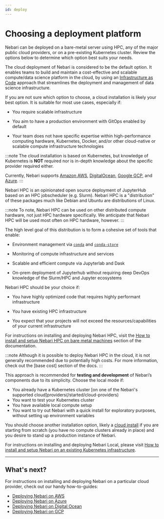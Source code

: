 ```yaml
---
id: deploy
---
```


# Choosing a deployment platform

Nebari can be deployed on a bare-metal server using HPC, any of the major public cloud providers, or on a pre-existing Kubernetes cluster.
Review the options below to determine which option best suits your needs.


<Tabs>
  <TabItem value="Cloud-deployment-tab" label="Cloud" default>

The cloud deployment of Nebari is considered to be the default option. It enables teams to build and maintain a cost-effective and scalable compute/data science platform in the cloud, by using an [Infrastructure as Code](https://en.wikipedia.org/wiki/Infrastructure_as_code) approach that streamlines the deployment and management of data science infrastructure.

If you are not sure which option to choose, a cloud installation is likely your best option. It is suitable for most use cases, especially if:

- You require scalable infrastructure

- You aim to have a production environment with GitOps enabled by default

- Your team does not have specific expertise within high-performance computing hardware, Kubernetes, Docker, and/or other cloud-native or scalable compute infrastructure technologies

:::note
The cloud installation is based on Kubernetes, but knowledge of Kubernetes is **NOT** required nor is in-depth knowledge about the specific provider required either.

Currently, Nebari supports [Amazon AWS][nebari-aws], [DigitalOcean][nebari-do], [Google GCP][nebari-gcp], and [Azure][nebari-azure].
:::

</TabItem>

<TabItem value="hpc-deployment-tab" label="HPC">

Nebari HPC is an opinionated open source deployment of JupyterHub based on an HPC jobscheduler (e.g. Slurm).
Nebari HPC is a "distribution" of these packages much like Debian and Ubuntu are distributions of Linux.

:::note
To note, Nebari HPC can be used on other distributed compute hardware, not just HPC hardware specifically. We anticipate that Nebari HPC will be used most often on HPC hardware, however.
:::

The high level goal of this distribution is to form a cohesive set of tools that enable:

- Environment management via [`conda`](https://docs.conda.io/en/latest/) and [`conda-store`](https://conda-store.readthedocs.io/en/latest/)

- Monitoring of compute infrastructure and services

- Scalable and efficient compute via Jupyterlab and Dask

- On-prem deployment of Jupyterhub without requiring deep DevOps knowledge of the Slurm/HPC and Jupyter ecosystems

Nebari HPC should be your choice if:

- You have highly optimized code that requires highly performant infrastructure

- You have existing HPC infrastructure

- You expect that your projects will not exceed the resources/capabilities of your current infrastructure

For instructions on installing and deploying Nebari HPC, visit the [How to install and setup Nebari HPC on bare metal machines][nebari-hpc] section of the documentation.

:::note
Although it is possible to deploy Nebari HPC in the cloud, it is not generally recommended due to potentially high costs. For more information, check out the [base cost] section of the docs.
:::

</TabItem>
<TabItem value="local" label="Pre-existing Kubernetes cluster">

This approach is recommended for **testing and development** of Nebari’s components due to its simplicity. Choose the local mode if:

- You already have a Kubernetes cluster [on one of the Nebari's supported cloud]providers(/started/cloud-providers)
- You want to test your Kubernetes cluster
- You have available local compute setup
- You want to try out Nebari with a quick install for exploratory purposes, without setting up environment variables

You should choose another installation option, likely a [cloud install](docs/get-started/cloud-providers) if you are starting from scratch (you have no compute clusters already in place) and you desire to stand up a production instance of Nebari.

For instructions on installing and deploying Nebari Local, please visit [How to install and setup Nebari on an existing Kubernetes infrastructure](docs/how-tos/nebari-local).

</TabItem>
</Tabs>

---

## What's next?

For instructions on installing and deploying Nebari on a particular cloud provider, check out our handy how-to-guides:

- [Deploying Nebari on AWS][nebari-aws]
- [Deploying Nebari on Azure][nebari-azure]
- [Deploying Nebari on Digital Ocean][nebari-do]
- [Deploying Nebari on GCP][nebari-gcp]

<!-- Internal links -->

[nebari-aws]: /docs/how-tos/nebari-aws.md
[nebari-azure]: /docs/how-tos/nebari-azure.md
[nebari-do]: /docs/how-tos/nebari-do.md
[nebari-gcp]: /docs/how-tos/nebari-gcp.md
[nebari-hpc]: /docs/how-tos/nebari-hpc.md
[nebari-local]: /docs/how-tos/nebari-local.md
[nebari-deploy]: /docs/get-started/deploy.mdx
[supported-cloud-providers]: /docs/get-started/cloud-providers.mdx
